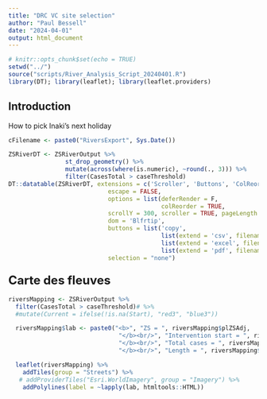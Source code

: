 ```yaml
---
title: "DRC VC site selection"
author: "Paul Bessell"
date: "2024-04-01"
output: html_document
---
```


```r
# knitr::opts_chunk$set(echo = TRUE)
setwd("../")
source("scripts/River_Analysis_Script_20240401.R")
library(DT); library(leaflet); library(leaflet.providers)
```

## Introduction

How to pick Inaki's next holiday

```r
cFilename <- paste0("RiversExport", Sys.Date())

ZSRiverDT <- ZSRiverOutput %>% 
                st_drop_geometry() %>% 
                mutate(across(where(is.numeric), ~round(., 3))) %>% 
                filter(CasesTotal > caseThreshold)
DT::datatable(ZSRiverDT, extensions = c('Scroller', 'Buttons', 'ColReorder'),
                            escape = FALSE,
                            options = list(deferRender = F,
                                           colReorder = TRUE,
                            scrollY = 300, scroller = TRUE, pageLength = 4,
                            dom = 'Blfrtip',
                            buttons = list('copy',
                                           list(extend = 'csv', filename = cFilename),
                                           list(extend = 'excel', filename = cFilename),
                                           list(extend = 'pdf', filename = cFilename), 'print')),
                            selection = "none")

```


### <font size = "+2"> <b> Carte des fleuves </font size></b>
```r
riversMapping <- ZSRiverOutput %>%
  filter(CasesTotal > caseThreshold)# %>%
  #mutate(Current = ifelse(!is.na(Start), "red3", "blue3"))

  riversMapping$lab <- paste0("<b>", "ZS = ", riversMapping$plZSAdj,
                               "</b><br/>", "Intervention start = ", riversMapping$Start,
                               "</b><br/>", "Total cases = ", riversMapping$CasesTotal,
                               "</b><br/>", "Length = ", riversMapping$segLength)

  leaflet(riversMapping) %>%
    addTiles(group = "Streets") %>%
   # addProviderTiles("Esri.WorldImagery", group = "Imagery") %>%
    addPolylines(label = ~lapply(lab, htmltools::HTML)) 

```
